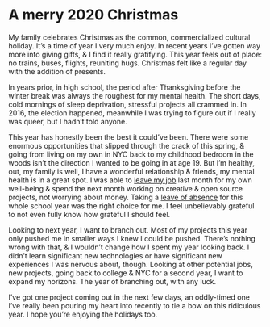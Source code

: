 # A merry 2020 Christmas

My family celebrates Christmas as the common, commercialized cultural holiday. It’s a time of year I very much enjoy. In recent years I’ve gotten way more into giving gifts, & I find it really gratifying. This year feels out of place: no trains, buses, flights, reuniting hugs. Christmas felt like a regular day with the addition of presents.

In years prior, in high school, the period after Thanksgiving before the winter break was always the roughest for my mental health. The short days, cold mornings of sleep deprivation, stressful projects all crammed in. In 2016, the election happened, meanwhile I was trying to figure out if I really was queer, but I hadn’t told anyone.

This year has honestly been the best it could’ve been. There were some enormous opportunities that slipped through the crack of this spring, & going from living on my own in NYC back to my childhood bedroom in the woods isn’t the direction I wanted to be going in at age 19. But I’m healthy, out, my family is well, I have a wonderful relationship & friends, my mental health is in a great spot. I was able to [leave my job](https://notebook.eugene.com/2020-11-12_i_quit_hack_club/) last month for my own well-being & spend the next month working on creative & open source projects, not worrying about money. Taking a [leave of absence](https://notebook.eugene.com/2020-07-07_leave_of_absence/) for this whole school year was the right choice for me. I feel unbelievably grateful to not even fully know how grateful I should feel.

Looking to next year, I want to branch out. Most of my projects this year only pushed me in smaller ways I knew I could be pushed. There’s nothing wrong with that, & I wouldn’t change how I spent my year looking back. I didn’t learn significant new technologies or have significant new experiences I was nervous about, though. Looking at other potential jobs, new projects, going back to college & NYC for a second year, I want to expand my horizons. The year of branching out, with any luck.

I’ve got one project coming out in the next few days, an oddly-timed one I’ve really been pouring my heart into recently to tie a bow on this ridiculous year. I hope you’re enjoying the holidays too.
